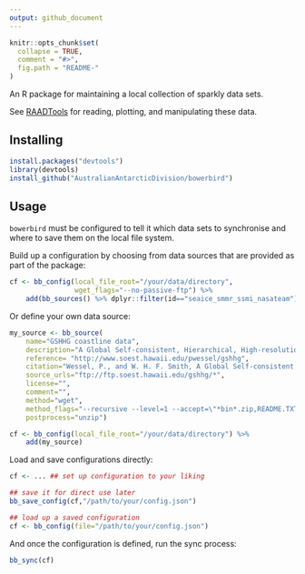 ```yaml
---
output: github_document
---
```


<!-- README.md is generated from README.Rmd. Please edit that file -->

```r
knitr::opts_chunk$set(
  collapse = TRUE,
  comment = "#>",
  fig.path = "README-"
)
```

An R package for maintaining a local collection of sparkly data sets.

See [RAADTools](https://github.com/AustralianAntarcticDivision/raadtools) for reading, plotting, and manipulating these data.

## Installing

```r
install.packages("devtools")
library(devtools)
install_github("AustralianAntarcticDivision/bowerbird")
```

## Usage

`bowerbird` must be configured to tell it which data sets to synchronise and where to save them on the local file system.


Build up a configuration by choosing from data sources that are provided as part of the package:

```r
cf <- bb_config(local_file_root="/your/data/directory",
                wget_flags="--no-passive-ftp") %>%
    add(bb_sources() %>% dplyr::filter(id=="seaice_smmr_ssmi_nasateam"))
```

Or define your own data source:
```r
my_source <- bb_source(
    name="GSHHG coastline data",
    description="A Global Self-consistent, Hierarchical, High-resolution Geography Database",
    reference= "http://www.soest.hawaii.edu/pwessel/gshhg",
    citation="Wessel, P., and W. H. F. Smith, A Global Self-consistent, Hierarchical, High-resolution Shoreline Database, J. Geophys. Res., 101, 8741-8743, 1996",
    source_urls="ftp://ftp.soest.hawaii.edu/gshhg/*",
    license="",
    comment="",
    method="wget",
    method_flags="--recursive --level=1 --accept=\"*bin*.zip,README.TXT\"",
    postprocess="unzip")

cf <- bb_config(local_file_root="/your/data/directory") %>%
    add(my_source)
```


Load and save configurations directly:

```r
cf <- ... ## set up configuration to your liking

## save it for direct use later
bb_save_config(cf,"/path/to/your/config.json")

## load up a saved configuration
cf <- bb_config(file="/path/to/your/config.json")
```

And once the configuration is defined, run the sync process:
```r
bb_sync(cf)
```
